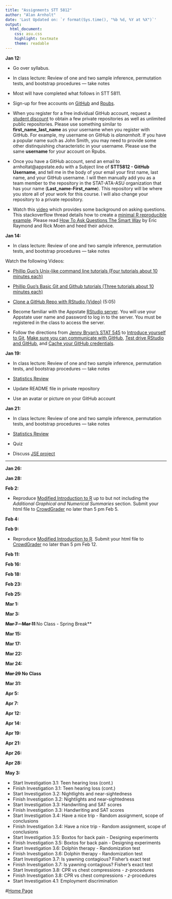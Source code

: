 ```yaml
---
title: "Assignments STT 5812"
author: "Alan Arnholt"
date: 'Last Updated on: `r format(Sys.time(), "%b %d, %Y at %X")`'
output:
  html_document:
    css: asu.css
    highlight: textmate
    theme: readable
---
```


**Jan 12:**

* Go over syllabus.

* In class lecture: Review of one and two sample inference, permutation tests, and bootstrap procedures --- take notes

* Most will have completed what follows in STT 5811.  

* Sign-up for free accounts on [GitHub](https://github.com) and [Rpubs](https://rpubs.com).

* When you register for a free individual GitHub account, request a [student discount](https://education.github.com) to obtain a few private repositories as well as unlimited public repositories.  Please use something similar to **first_name_last_name** as your username when you register with GitHub.  For example, my username on GitHub is *alanarnholt*. If you have a popular name such as John Smith, you may need to provide some other distinquishing characteristic in your username.  Please use the same **username** for your account on Rpubs. 

* Once you have a GitHub account, send an email to arnholtat@appstate.edu with a Subject line of **STT5812 - GitHub Username**, and tell me in the body of your email your first name, last name, and your GitHub username.  I will then manually add you as a team member to the repository in the STAT-ATA-ASU organization that has your name (**Last_name-First_name**).  This repository will be where you store all of your work for this course.  I will also change your repository to a private repository.

* Watch this [video](https://www.youtube.com/watch?v=ZFaWxxzouCY&list=PLjTlxb-wKvXNSDfcKPFH2gzHGyjpeCZmJ&index=3) which provides some background on asking questions.  This stackoverflow thread details how to create a [minimal R reproducible example](http://stackoverflow.com/questions/5963269/how-to-make-a-great-r-reproducible-example/5963610#5963610). Please read [How To Ask Questions The Smart Way](http://www.catb.org/~esr/faqs/smart-questions.html) by Eric Raymond and Rick Moen and heed their advice.

**Jan 14:**

* In class lecture: Review of one and two sample inference, permutation tests, and bootstrap procedures --- take notes

Watch the following Videos:

* [Phillip Guo's Unix-like command line tutorials (Four tutorials about 10 minutes each)](http://www.pgbovine.net/command-line-tutorial.htm)

* [Phillip Guo's Basic Git and Github tutorials (Three tutorials about 10 minutes each)](http://www.pgbovine.net/git-tutorial.htm)

* [Clone a GitHub Repo with RStudio (Video)](https://www.youtube.com/watch?v=YxZ8J2rqhEM) (5:05)

* Become familiar with the Appstate [RStudio server](https://mathr.math.appstate.edu/). You will use your Appstate user name and password to log in to the server.  You must be registered in the class to access the server.

* Follow the directions from [Jenny Bryan's STAT 545](https://stat545-ubc.github.io/git00_index.html) to [Introduce yourself to Git](https://stat545-ubc.github.io/git04_introduce-self-to-git.html), [Make sure you can communicate with GitHub](https://stat545-ubc.github.io/git05_github-connection.html), [Test drive RStudio and GitHub](https://stat545-ubc.github.io/git07_git-github-rstudio.html), and [Cache your GitHub credentials](https://stat545-ubc.github.io/git06_credential-caching.html).


**Jan 19:**

* In class lecture: Review of one and two sample inference, permutation tests, and bootstrap procedures --- take notes

* [Statistics Review](../../STT3851Spring2016/Rmarkdown/StatReview.html)

* Update README file in private repository

* Use an avatar or picture on your GitHub account



**Jan 21:**

* In class lecture: Review of one and two sample inference, permutation tests, and bootstrap procedures --- take notes

* [Statistics Review](../../STT3851Spring2016/Rmarkdown/StatReview.html)

* Quiz

* Discuss [JSE project](./JSERubric.html)

----

**Jan 26:**



**Jan 28:**



**Feb 2:**

* Reproduce [Modified Introduction to R](../Rmarkdown/LabChap2.html) up to but not including the _Additional Graphical and Numerical Summaries_ section.  Submit your html file to [CrowdGrader](https://www.crowdgrader.org/crowdgrader/venues/view_venue/1750) no later than 5 pm Feb 5.

**Feb 4:**



**Feb 9:**

* Reproduce [Modified Introduction to R](../Rmarkdown/LabChap2.html).  Submit your html file to [CrowdGrader](https://www.crowdgrader.org/) no later than 5 pm Feb 12.



**Feb 11:**



**Feb 16:**

**Feb 18:**

**Feb 23:**

**Feb 25:**

**Mar 1:**

**Mar 3:**

**~~Mar 7 - Mar 11~~ **No Class - Spring Break**

**Mar 15:**

**Mar 17:**

**Mar 22:**

**Mar 24:**

**~~Mar 29~~ No Class**

**Mar 31:**

**Apr 5:**

**Apr 7:**

**Apr 12:**

**Apr 14:**

**Apr 19:**

**Apr 21:**

**Apr 26:**

**Apr 28:**

**May 3:**

* Start Investigation 3.1: Teen hearing loss (cont.)
* Finish Investigation 3.1: Teen hearing loss (cont.)
* Start Investigation 3.2: Nightlights and near-sightedness
* Finish Investigation 3.2: Nightlights and near-sightedness
* Start Investigation 3.3: Handwriting and SAT scores
* Finish Investigation 3.3: Handwriting and SAT scores
* Start Investigation 3.4: Have a nice trip - Random assignment, scope of conclusions
* Finish Investigation 3.4: Have a nice trip - Random assignment, scope of conclusions
* Start Investigation 3.5: Boxtos for back pain - Designing experiments
* Finish Investigation 3.5: Boxtos for back pain - Designing experiments
* Start Investigation 3.6: Dolphin therapy - Randomization test
* Finish Investigation 3.6: Dolphin therapy - Randomization test
* Start Investigation 3.7: Is yawning contagious? Fisher's exact test
* Finish Investigation 3.7: Is yawning contagious? Fisher's exact test
* Start Investigation 3.8: CPR vs chest compressions - $z$-procedures
* Finish Investigation 3.8: CPR vs chest compressions - $z$-procedures
* Start Investigation 4.1: Employment discrimination

#[Home Page](http://stat-ata-asu.github.io/STT5812Spring2016/)
